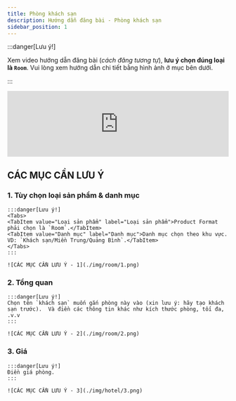 ```yaml
---
title: Phòng khách sạn
description: Hướng dẫn đăng bài - Phòng khách sạn
sidebar_position: 1
---
```



:::danger[Lưu ý!]

Xem video hướng dẫn đăng bài (*cách đăng tương tự*), **lưu ý chọn đúng loại là `Room`**. Vui lòng xem hướng dẫn chi tiết bằng hình ảnh ở mục bên dưới.

:::

<iframe width="100%" style={{"aspect-ratio": "16 / 9"}} src="https://www.youtube.com/embed/plraw6fc7w8" title="YouTube video player" frameborder="0" allow="accelerometer; autoplay; clipboard-write; encrypted-media; gyroscope; picture-in-picture; web-share" referrerpolicy="strict-origin-when-cross-origin" allowfullscreen></iframe>

## CÁC MỤC CẦN LƯU Ý

### 1. Tùy chọn loại sản phẩm & danh mục

    :::danger[Lưu ý!]
    <Tabs>
    <TabItem value="Loại sản phẩm" label="Loại sản phẩm">Product Format phải chọn là `Room`.</TabItem>
    <TabItem value="Danh mục" label="Danh mục">Danh mục chọn theo khu vực. VD: `Khách sạn/Miền Trung/Quảng Bình`.</TabItem>
    </Tabs>
    :::

    ![CÁC MỤC CẦN LƯU Ý - 1](./img/room/1.png)

### 2. Tổng quan

    :::danger[Lưu ý!]
    Chọn tên `khách sạn` muốn gắn phòng này vào (xin lưu ý: hãy tạo khách sạn trước).  Và điền các thông tin khác như kích thước phòng, tối đa, .v.v
    :::

    ![CÁC MỤC CẦN LƯU Ý - 2](./img/room/2.png)

### 3. Giá

    :::danger[Lưu ý!]
    Điền giá phòng.
    :::

    ![CÁC MỤC CẦN LƯU Ý - 3](./img/hotel/3.png)